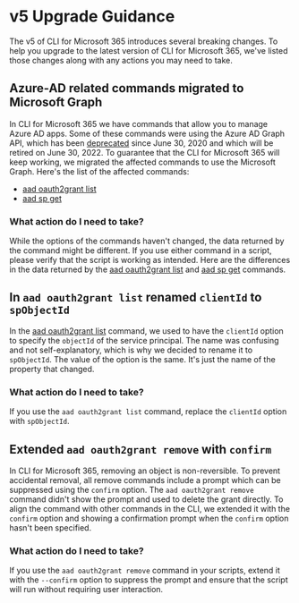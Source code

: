 # v5 Upgrade Guidance

The v5 of CLI for Microsoft 365 introduces several breaking changes. To help you upgrade to the latest version of CLI for Microsoft 365, we've listed those changes along with any actions you may need to take.

## Azure-AD related commands migrated to Microsoft Graph

In CLI for Microsoft 365 we have commands that allow you to manage Azure AD apps. Some of these commands were using the Azure AD Graph API, which has been [deprecated](https://docs.microsoft.com/graph/migrate-azure-ad-graph-faq#how-is-microsoft-graph-different-from-azure-ad-graph-and-why-should-i-migrate-my-apps) since June 30, 2020 and which will be retired on June 30, 2022. To guarantee that the CLI for Microsoft 365 will keep working, we migrated the affected commands to use the Microsoft Graph. Here's the list of the affected commands:

- [aad oauth2grant list](./cmd/aad/oauth2grant/oauth2grant-list.mdx)
- [aad sp get](./cmd/aad/sp/sp-get.mdx)

### What action do I need to take?

While the options of the commands haven't changed, the data returned by the command might be different. If you use either command in a script, please verify that the script is working as intended. Here are the differences in the data returned by the [aad oauth2grant list](https://docs.microsoft.com/graph/migrate-azure-ad-graph-property-differences#oauth2permissionsgrant-property-differences) and [aad sp get](https://docs.microsoft.com/graph/migrate-azure-ad-graph-property-differences#serviceprincipal-property-differences) commands.

## In `aad oauth2grant list` renamed `clientId` to `spObjectId`

In the [aad oauth2grant list](./cmd/aad/oauth2grant/oauth2grant-list.mdx) command, we used to have the `clientId` option to specify the `objectId` of the service principal. The name was confusing and not self-explanatory, which is why we decided to rename it to `spObjectId`. The value of the option is the same. It's just the name of the property that changed.

### What action do I need to take?

If you use the `aad oauth2grant list` command, replace the `clientId` option with `spObjectId`.

## Extended `aad oauth2grant remove` with `confirm`

In CLI for Microsoft 365, removing an object is non-reversible. To prevent accidental removal, all remove commands include a prompt which can be suppressed using the `confirm` option. The `aad oauth2grant remove` command didn't show the prompt and used to delete the grant directly. To align the command with other commands in the CLI, we extended it with the `confirm` option and showing a confirmation prompt when the `confirm` option hasn't been specified.

### What action do I need to take?

If you use the `aad oauth2grant remove` command in your scripts, extend it with the `--confirm` option to suppress the prompt and ensure that the script will run without requiring user interaction.
